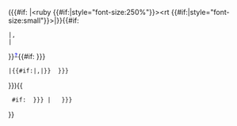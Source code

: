 {{{1}}}<span style="font-weight: normal"> ({{#if: {{{Furigana|}}}|<span class="t_nihongo_kanji" lang="ja"><ruby {{#if:{{{large|}}}|style="font-size:250%"}}><rb>{{{2}}}</rb><rp>(</rp><rt {{#if:{{{large|}}}|style="font-size:small"}}>{{{Furigana}}}</rt><rp>)</rp></ruby></span>|{{{2}}}}}{{#if:{{{3|}}}
 |<span class="t_nihongo_comma">,</span> <i><span class="t_nihongo_romaji">{{{3}}}</span></i>
 |<span class="t_nihongo_norom" style="display:none"><span class="t_nihongo_comma" style="display:none">,</span> <i><span class="t_nihongo_romaji"><b>{{{1}}}</b></span></i></span>
}}<span class="t_nihongo_help"><sup>[[Help:Japanese|<span class="t_nihongo_icon" style="color:#00e;font:bold 80% sans-serif;text-decoration:none;padding:0 .1em;">?</span>]]</sup></span>{{#if:{{{4| {{{extra|}}} }}}
 |{{#if:{{{3|}}}|,|<span></span>}} {{{4| {{{extra}}} }}}
}}){{
  #if: {{{5| {{{extra2|}}} }}} | <nowiki></nowiki> {{{5| {{{extra2}}} }}}
}}</span><noinclude>{{Documentation}}</noinclude>